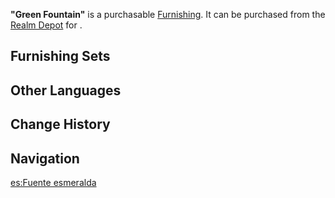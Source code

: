 {{Furnishing Infobox
|id             = 372405
|image          = Item "Green Fountain".png
|category       = Landform
|subcategory    = Shrub
|rarity         = 3
|adeptal_energy = 20
|load           = 50
|reduced_load   = 50
|description    = A plant with especially verdant foliage found all over [[Teyvat]].<br />Legend says its roots run especially deep, allowing it to draw water from far below the surface and get rid of harmful substances, and also making it a natural reservoir of water. For this reason, adventurers who often mash up the leaves to extract drinking water have given it the name "Green Fountain."<br />Branch Master [[Cyrus]], however, cautions the younger generation against simply chewing the leaves, as they are bitter, spicy, and may harm the throat.
|source1        = [[Realm Depot]]
|source2        = [[Adeptal Mirror]]
}}
'''"Green Fountain"''' is a purchasable [[Furnishing]]. It can be purchased from the [[Realm Depot]] for {{Item|Realm Currency|30|x=80}}.

==Furnishing Sets==
{{Craft Usage}}

==Other Languages==
{{Other Languages|default_hidden = 1
|en      = "Green Fountain"
|zhs     = 「青色喷泉」
|zhs_rm  = "Qīngsè Pēnquán"
|zht     = 「青色噴泉」
|zht_rm  = "Qīngsè Pēnquán"
|ja      = 「青の噴水」
|ja_rm   = "Ao no Funsui"
|ko      = 「푸른 분수」
|ko_rm   = 
|es      = Fuente esmeralda
|fr      = « Fontaine verte »
|ru      = «Зелёный фонтан»
|th      = "พุ่มไม้เขียวขจี"
|th_rm   = "Phum Mai Khiao Khachi"
|vi      = Đài Phun Nước Xanh
|de      = „Grüner Springbrunnen“
|id      = "Air Mancur Hijau"
|pt      = Fonte Verde
}}

==Change History==
{{Change History|1.5}}

==Navigation==
{{Furnishing Navbox/Exterior|Landform}}

[[es:Fuente esmeralda]]